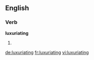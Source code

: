 ==English==

===Verb===
'''luxuriating'''

# {{present participle of|luxuriate}}

[[de:luxuriating]]
[[fr:luxuriating]]
[[vi:luxuriating]]